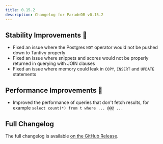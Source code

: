 ```yaml
---
title: 0.15.2
description: Changelog for ParadeDB v0.15.2
---
```


## Stability Improvements 💪

- Fixed an issue where the Postgres `NOT` operator would not be pushed down to Tantivy properly
- Fixed an issue where snippets and scores would not be properly returned in querying with JOIN clauses
- Fixed an issue where memory could leak in `COPY`, `INSERT` and `UPDATE` statements

## Performance Improvements 🚀

- Improved the performance of queries that don't fetch results, for example `select count(*) from t where ... @@@ ...`

## Full Changelog

The full changelog is available [on the GitHub Release](https://github.com/paradedb/paradedb/releases/tag/v0.15.2).
